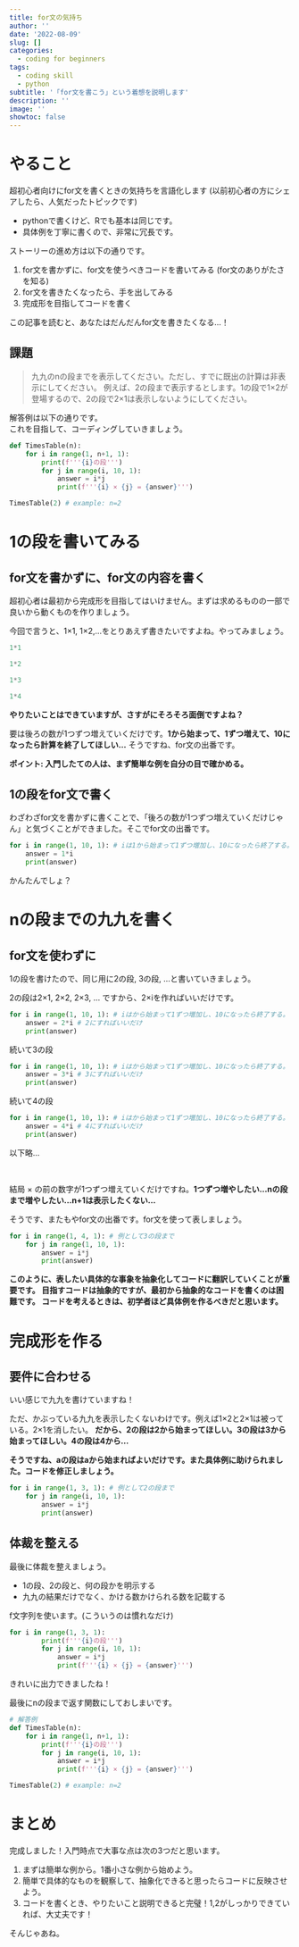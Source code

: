 ```yaml
---
title: for文の気持ち
author: ''
date: '2022-08-09'
slug: []
categories:
  - coding for beginners
tags:
  - coding skill
  - python
subtitle: '「for文を書こう」という着想を説明します'
description: ''
image: ''
showtoc: false
---
```


<link rel="stylesheet" href="https://cdnjs.cloudflare.com/ajax/libs/highlight.js/11.6.0/styles/vs.min.css">
<script src="https://cdnjs.cloudflare.com/ajax/libs/highlight.js/11.6.0/highlight.min.js"></script>
<script>hljs.initHighlightingOnLoad();</script>

# やること

超初心者向けにfor文を書くときの気持ちを言語化します 
(以前初心者の方にシェアしたら、人気だったトピックです)

* pythonで書くけど、Rでも基本は同じです。
* 具体例を丁寧に書くので、非常に冗長です。

ストーリーの進め方は以下の通りです。

1. for文を書かずに、for文を使うべきコードを書いてみる (for文のありがたさを知る)
2. for文を書きたくなったら、手を出してみる
3. 完成形を目指してコードを書く

この記事を読むと、あなたはだんだんfor文を書きたくなる...！

## 課題

> 九九のnの段までを表示してください。ただし、すでに既出の計算は非表示にしてください。
> 例えば、2の段まで表示するとします。1の段で1×2が登場するので、2の段で2×1は表示しないようにしてください。

解答例は以下の通りです。<br>
これを目指して、コーディングしていきましょう。

```python
def TimesTable(n):
    for i in range(1, n+1, 1):
        print(f'''{i}の段''')
        for j in range(i, 10, 1):
            answer = i*j
            print(f'''{i} × {j} = {answer}''')

TimesTable(2) # example: n=2
```

# 1の段を書いてみる

## for文を書かずに、for文の内容を書く

超初心者は最初から完成形を目指してはいけません。まずは求めるものの一部で良いから動くものを作りましょう。

今回で言うと、1×1, 1×2,...をとりあえず書きたいですよね。やってみましょう。

```python
1*1
```

```python
1*2
```

```python
1*3
```

```python
1*4
```

**やりたいことはできていますが、さすがにそろそろ面倒ですよね？**

要は後ろの数が1つずつ増えていくだけです。**1から始まって、1ずつ増えて、10になったら計算を終了してほしい...** 
そうですね、for文の出番です。

**ポイント: 入門したての人は、まず簡単な例を自分の目で確かめる。**

## 1の段をfor文で書く

わざわざfor文を書かずに書くことで、「後ろの数が1つずつ増えていくだけじゃん」と気づくことができました。そこでfor文の出番です。

```python
for i in range(1, 10, 1): # iは1から始まって1ずつ増加し、10になったら終了する。
    answer = 1*i
    print(answer)
```

かんたんでしょ？

# nの段までの九九を書く

## for文を使わずに

1の段を書けたので、同じ用に2の段, 3の段, ...と書いていきましょう。

2の段は2×1, 2×2, 2×3, ... ですから、2×iを作ればいいだけです。

```python
for i in range(1, 10, 1): # iはから始まって1ずつ増加し、10になったら終了する。
    answer = 2*i # 2にすればいいだけ
    print(answer)
```


続いて3の段

```python
for i in range(1, 10, 1): # iはから始まって1ずつ増加し、10になったら終了する。
    answer = 3*i # 3にすればいいだけ
    print(answer)
```

続いて4の段

```python
for i in range(1, 10, 1): # iはから始まって1ずつ増加し、10になったら終了する。
    answer = 4*i # 4にすればいいだけ
    print(answer)
```

以下略...

<br>

結局 × の前の数字が1つずつ増えていくだけですね。**1つずつ増やしたい...nの段まで増やしたい...n+1は表示したくない...**

そうです、またもやfor文の出番です。for文を使って表しましょう。

```python
for i in range(1, 4, 1): # 例として3の段まで
    for j in range(1, 10, 1):
        answer = i*j
        print(answer)
```

**このように、表したい具体的な事象を抽象化してコードに翻訳していくことが重要です。
目指すコードは抽象的ですが、最初から抽象的なコードを書くのは困難です。
コードを考えるときは、初学者ほど具体例を作るべきだと思います。**

# 完成形を作る

## 要件に合わせる

いい感じで九九を書けていますね！

ただ、かぶっている九九を表示したくないわけです。例えば1×2と2×1は被っている。2×1を消したい。
**だから、2の段は2から始まってほしい。3の段は3から始まってほしい。4の段は4から...**

**そうですね、aの段はaから始まればよいだけです。また具体例に助けられました。コードを修正しましょう。**

```python
for i in range(1, 3, 1): # 例として2の段まで
    for j in range(i, 10, 1):
        answer = i*j
        print(answer)
```

## 体裁を整える

最後に体裁を整えましょう。

* 1の段、2の段と、何の段かを明示する
* 九九の結果だけでなく、かける数かけられる数を記載する

f文字列を使います。(こういうのは慣れなだけ)


```python
for i in range(1, 3, 1):
        print(f'''{i}の段''')
        for j in range(i, 10, 1):
            answer = i*j
            print(f'''{i} × {j} = {answer}''')
```

きれいに出力できましたね！

最後にnの段まで返す関数にしておしまいです。

```python
# 解答例
def TimesTable(n):
    for i in range(1, n+1, 1):
        print(f'''{i}の段''')
        for j in range(i, 10, 1):
            answer = i*j
            print(f'''{i} × {j} = {answer}''')

TimesTable(2) # example: n=2
```


# まとめ

完成しました！入門時点で大事な点は次の3つだと思います。

1. まずは簡単な例から。1番小さな例から始めよう。
2. 簡単で具体的なものを観察して、抽象化できると思ったらコードに反映させよう。
3. コードを書くとき、やりたいこと説明できると完璧！1,2がしっかりできていれば、大丈夫です！

そんじゃあね。



